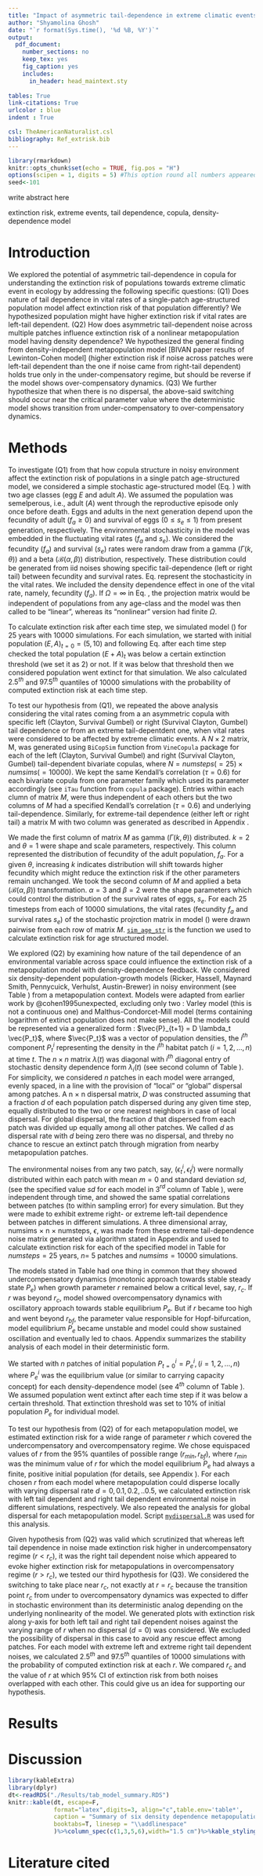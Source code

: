 ```yaml
---
title: "Impact of asymmetric tail-dependence in extreme climatic events on extinction risk in population ecology"
author: "Shyamolina Ghosh"
date: "`r format(Sys.time(), '%d %B, %Y')`"
output: 
  pdf_document:
    number_sections: no
    keep_tex: yes
    fig_caption: yes
    includes:
      in_header: head_maintext.sty
      
tables: True
link-citations: True
urlcolor : blue
indent : True

csl: TheAmericanNaturalist.csl
bibliography: Ref_extrisk.bib
---
```



```r
library(rmarkdown)
knitr::opts_chunk$set(echo = TRUE, fig.pos = "H")
options(scipen = 1, digits = 5) #This option round all numbers appeared in the inline r code upto 5th digit
seed<-101
```

\noindent\makebox[\linewidth]{\rule{\columnwidth}{1pt}}

\scriptsize

\textbf{ABSTRACT:}  \small write abstract here



\textbf{\textit{Keywords:}} extinction risk, extreme events, tail dependence, copula, density-dependence model


\noindent\makebox[\linewidth]{\rule{\columnwidth}{1pt}}

\normalsize

# Introduction\label{intro}


We explored the potential of asymmetric tail-dependence in copula 
for understanding the extinction risk of populations towards extreme climatic event in ecology
by addressing the following specific questions: (Q1) Does nature of tail dependence in vital rates
of a single-patch age-structured population model affect extinction risk of that population differently?
We hypothesized population might have higher extinction risk if vital rates are left-tail dependent.
(Q2) How does asymmetric tail-dependent noise across multiple patches influence extinction 
risk of a nonlinear metapopulation model having density dependence? We hypothesized the general finding 
from density-independent metapopulation model [BIVAN paper results of Lewinton-Cohen model]
(higher extinction risk if noise across patches were 
left-tail dependent than the one if noise came from right-tail dependent) holds true only in
the under-compensatory regime, but should be reverse if the model shows over-compensatory dynamics. 
(Q3) We further hypothesize that when there is no dispersal, the above-said switching should occur
near the critical parameter value where the deterministic model shows transition from 
under-compensatory to over-compensatory dynamics.


# Methods

<!--stochastic matrix model : age structured-->
To investigate (Q1) from \nameref{intro} that how copula structure in noisy 
environment affect the extinction risk of
populations in a single patch age-structured model,
we considered a simple stochastic age-structured model (Eq. \ref{eq_age_str}) 
with two age classes (egg $E$ and adult $A$). We assumed
the population was semelperous, i.e., adult ($A$) went through the
reproductive episode only once before death. Eggs and adults in the 
next generation depend upon the fecundity of adult ($f_a \geq 0$) 
and survival of eggs ($0 \leq s_e \leq 1$) from present generation, respectively.
The environmental stochasticity in the model was embedded in 
the fluctuating vital rates ($f_a$ and $s_e$). We considered the fecundity ($f_a$)
and survival ($s_e$) rates were random draw from a gamma ($\Gamma(k,\theta)$) and
a beta ($\mathcal{B}(\alpha,\beta)$) distribution, respectively. These distribution 
could be generated from iid noises showing specific tail-dependence (left or right tail)
between fecundity and survival rates. Eq. \ref{eq_vitalrates} represent the stochasticity 
in the vital rates. We included the density dependence effect in one of the vital rate,
namely, fecundity ($f_a$). If $\Omega = \infty$ in Eq. \ref{eq_vitalrates}, 
the projection matrix would be independent
of populations from any age-class and the model was then called to be "linear", whereas
its "nonlinear" version had finite $\Omega$. 

\begin{equation}
\left({\begin{array}{cc} E \\ A \end{array}}\right)_{t+1} = 
\left(\begin{array}{cc} 0 & f_a\\ s_e & 0 \end{array}\right)
\left(\begin{array}{c} E \\ A \end{array}\right)_{t} \label{eq_age_str}
\end{equation}

\begin{equation}
f_a = \Gamma (k, \theta)\exp(-A/\Omega), \hspace{0.2 cm} s_e = \mathcal{B}(\alpha,\beta) \label{eq_vitalrates}
\end{equation}

<!--calculation of ext risk with age-structured model-->
To calculate extinction risk after each time step, we simulated model (\ref{eq_age_str}) for $25$ years
with $10000$ simulations. For each simulation, we started with initial population $(E,A)_{t=0} = (5,10)$
and following Eq. \ref{eq_age_str} after each time step checked the total population $(E+A)_{t}$
was below a certain extinction threshold (we set it as $2$) or not. If it was below that threshold then we 
considered population went extinct for that simulation. We also calculated $2.5^{th}$ and $97.5^{th}$ quantiles
of $10000$ simulations with the probability of computed extinction risk at each time step.

To test our hypothesis from (Q1), we repeated the above analysis 
considering the vital rates coming from a 
an asymmetric copula with specific 
left (Clayton, Survival Gumbel)
or right (Survival Clayton, Gumbel) tail dependence
or from an extreme tail-depentdent one, 
when vital rates were considered to be affected
by extreme climatic events. A $N \times 2$ matrix, M, was generated
using `BiCopSim` function
from `VineCopula` package 
for each of the left 
(Clayton, Survival Gumbel) and right 
(Survival Clayton, Gumbel) tail-dependent bivariate copulas, 
where $N = numsteps(=25) \times numsims(=10000)$.
We kept the same Kendall's correlation ($\tau = 0.6$) for 
each bivariate copula from one parameter family which used its parameter accordingly
(see `iTau` function from `copula` package). Entries within each clumn of
matrix $M$, were thus 
independent of each others but 
the two columns of $M$ had a specified Kendall's 
correlation ($\tau = 0.6$) and underlying tail-dependence. 
Similarly, for extreme-tail dependence
(either left or right tail) a matrix M with two column was generated as described in 
Appendix \ref{SM-extr_tail_dep}. 

We made the first column of matrix 
$M$ as gamma ($\Gamma(k,\theta)$) distributed. 
$k = 2$ and $\theta = 1$ were shape and scale parameters, 
respectively. This column represented the distribution of fecundity of the adult population, $f_a$.
For a given $\theta$, increasing 
$k$ indicates distribution will shift towards higher fecundity which might 
reduce the extinction risk if the other parameters
remain unchanged. We took the second column of $M$ and applied a 
beta ($\mathcal{B}(\alpha,\beta)$) transformation. $\alpha =3$ and
$\beta = 2$ were the shape parameters which could control the distribution 
of the survival rates of eggs, $s_e$. 
For each $25$ timesteps from each of $10000$ simulations,
the vital rates (fecundity $f_a$ and survival rates $s_e$) 
of the stochastic projrction matrix in model (\ref{eq_age_str})
were drawn pairwise from each row of matrix $M$.
[`sim_age_str`](https://github.com/sghosh89/ERC/blob/master/ext_risk_cop_age_str.R) 
is the function we used to calculate extinction risk for age structured model.

<!--density-dependence metapopulation model-->
We explored (Q2) by examining how nature of the tail dependence of an
environmental variable across space could influence the extinction risk of a 
metapopulation model with density-dependence feedback. We considered six density-dependent 
population-growth models (Ricker, Hassell, Maynard Smith, Pennycuick, Verhulst, Austin-Brewer)
in noisy environment (see Table \ref{tab_model_summary}) 
from a metapopulation context.
Models were adapted from earlier work
by @cohen1995unexpected, excluding only two : Varley model (this is not a continuous one) 
and Malthus-Condorcet-Mill model (terms containing logarithm of extinct population does not make sense). 
All the models could be represented via 
a generalized form : $\vec{P}_{t+1} = D \lambda_t \vec{P_t}$,
where $\vec{P_t}$ was a vector of population densities, 
the $i^{th}$ component $P_t^i$ representing
the density in the $i^{th}$ habitat patch ($i=1,2,\ldots,n$) at time $t$. 
The $n \times n$ matrix $\lambda(t)$ was diagonal with $i^{th}$ diagonal entry 
of stochastic density dependence form $\lambda_i(t)$ (see second column 
of Table \ref{tab_model_summary}). For simplicity, 
we considered $n$ patches in each model were arranged, evenly spaced, in a line
with the provision of "local" or "global" dispersal among patches. A n $\times$ n dispersal
matrix, $D$ was constructed assuming that a fraction $d$ of 
each population patch dispersed during any given time step, equally distributed to
the two or one nearest neighbors in case of local dispersal. For global dispersal, the fraction
$d$ that dispersed
from each patch was divided up equally among all other patches. We called $d$ as dispersal
rate with $d$ being zero there was no dispersal, and threby no chance to rescue an extinct 
patch through migration from nearby metapopulation patches.

The environmental noises from any two patch, say, 
$(\epsilon_t^i, \epsilon_t^j)$ were normally 
distributed within each patch with mean $m=0$ and standard deviation $sd$, 
(see the specified value $sd$ for each model in 3$^{rd}$ 
column of Table \ref{tab_model_summary}), were 
independent through time, and showed the same 
spatial correlations between patches (to within sampling error) for every simulation. 
But they were made to exhibit extreme right- or extreme left-tail dependence between patches in
different simulations. A three dimensional array, numsims $\times$ n $\times$ numsteps, 
$\epsilon$, was made from these extreme tail-dependence noise 
matrix generated via algorithm stated in 
Appendix \ref{SM-extr_tail_dep} and used to calculate extinction risk 
for each of the specified model in Table \ref{tab_model_summary} for $numsteps = 25$ years, $n =$ 5 patches
and $numsims = 10000$ simulations.  

The models stated in Table \ref{tab_model_summary} had one thing in 
common that they showed undercompensatory
dynamics (monotonic approach towards stable steady state $P_e$) when
growth parameter $r$ remained below a critical 
level, say, $r_c$. If $r$ was beyond $r_c$, model showed 
overcompensatory dynamics with oscillatory approach 
towards stable equilibrium $P_e$. But if $r$ became too high and went
beyond $r_{bf}$, the parameter value responsible for Hopf-bifurcation,
model equilibrium $P_e$ became unstable and model could show sustained
oscillation and eventually led to chaos. Appendix \ref{SM-model_stability}
summarizes the stability analysis of each model in their deterministic form.

<!--say how you set ext. threshold = Pe/10-->
We started with $n$ patches of initial population $P_{t=0}^i = P_e^i, (i = 1,2,\ldots,n)$ where 
$P_e^i$ was the equilibrium value (or similar to carrying capacity concept) 
for each density-dependence model (see 4$^{th}$ column of Table \ref{tab_model_summary}).
We assumed population went extinct after each time step if it was below a certain threshold.
That extinction threshold was set to 10\% of initial population $P_e$ for individual model. 

<!--test hypothesis from Q2 : ext risk with density-dependence metapopulation model with r from different regime-->
To test our hypothesis from (Q2) of \nameref{intro} for each metapopulation model,
we estimated extinction risk for a wide range of parameter $r$ 
which covered the undercompensatory and overcompensatory regime. We 
chose equispaced values of $r$ from the 95\% quantiles 
of possible range ($r_{min},r_{bf}$), where $r_{min}$ was the minimum value of $r$ 
for which the model equilibrium $P_e$ had always a finite, positive initial 
population (for details, see Appendix \ref{SM-model_stability}). For each chosen $r$ from each 
model where metapopulation could disperse locally with varying dispersal 
rate $d= 0,0.1,0.2,..0.5$, we calculated extinction risk with left 
tail dependent and right tail dependent environmental noise 
in different simulations, respectively. We also repeated the analysis 
for global dispersal for each metapopulation model. Script 
[`mydispersal.R`](https://github.com/sghosh89/ERC/blob/master/mydispersal.R) was used for this 
analysis.

<!--test hypothesis from Q3 : switching of ext risk with density-dependence metapopulation model with d=0-->
Given hypothesis from (Q2) was valid which scrutinized that whereas 
left tail dependence in noise made extinction risk 
higher in undercompensatory regime ($r < r_c$), it was the 
right tail dependent noise
which appeared to evoke higher extinction risk for metapopulations
in overcompensatory regime ($r > r_c$), we tested our third hypothesis for (Q3).
We considered
the switching to take place near $r_c$, not exactly at $r = r_c$ because the transition point $r_c$
from under to overcompensatory dynamics was expected to differ in stochastic environment than its 
deterministic analog depending on the underlying nonlinearity of the model.
We generated plots with extinction risk along y-axis
for both left tail and right tail dependent noises 
against the varying range of $r$ when no dispersal ($d=0$) was considered.
We excluded the possibility of dispersal in this case to avoid any rescue effect among patches. 
For each model with extreme left and extreme right tail dependent noises, we calculated 
2.5$^{th}$ and 97.5$^{th}$ quantiles
of 10000 simulations with the probability of computed
extinction risk at each $r$. We compared $r_c$ and the value of $r$ at which 
95\% CI of extinction risk from both noises overlapped
with each other. This could give us an idea for supporting our hypothesis.

# Results

# Discussion


 
 <!--FIG : age structure model results : linear, nonlinear-->

\begin{figure*}[!h]
\textbf{ \hspace{5.4 cm} (A) \hspace{4 cm} (B)} \\
\vspace{-0.9 cm}
\begin{center}
\includegraphics[width=5 cm]{./Results/age_str_results/extrisk_age_str_extremetail_linear.pdf}
\includegraphics[width=5 cm]{./Results/age_str_results/extrisk_age_str_extremetail_nonlinear_omg_100.pdf}\\
\caption{Extinction risk from single patch age structured $(A)$ linear ($\Omega = \infty$) and $(B)$ nonlinear ($\Omega = 100$) models, fecundity of adults and survival of eggs have either extreme left or extreme right tail dependence, numsims=10000. \label{fig_extrisk_agestr}}
\end{center}
\end{figure*}

<!--FIG :  summary : all nonlinear model results for local dispersion : extrisk vs. d-->
\begin{figure*}[!h]
\begin{center}
\includegraphics[width=15 cm]{./Results/allmodel_ext_risk_local_disp.pdf}
\caption{For each of six nonlinear density-dependence models presented in Table \ref{tab_model_summary} with local dispersal
among $n=5$ patches, extinction risk after $numsteps = 25$ years for $numsims = 10000$ simulations were calculated.
Extinction risk varies as dispersion-rate ($d$) goes from $0$ to $0.5$. Last two columns represent extinction risk calculated for intrinsic growth rate $(r)$ taken from under-compensatory and over-compensatory regime of deterministic model analog, respectively.\label{fig_extrisk_allmodel_localdisp}}
\end{center}
\end{figure*}


 <!--FIG : all nonlinear model results with d=0, extrisk vs. r-->
\begin{figure*}[!h]
\begin{center}
\includegraphics[width=10 cm]{./Results/common_legend.pdf}\\
\includegraphics[width=5 cm]{./Results/ricker_scl_1/ricker_extrisk_d0.pdf}
\includegraphics[width=5 cm]{./Results/hassell_scl_1/hassell_extrisk_d0.pdf}\\
\vspace{-0.6 cm}
\includegraphics[width=5 cm]{./Results/msmith_scl_0.8/msmith_extrisk_d0.pdf}
\includegraphics[width=5 cm]{./Results/pennycuick_scl_1/pennycuick_extrisk_d0.pdf}\\
\vspace{-0.6 cm}
\includegraphics[width=5 cm]{./Results/verhulst_scl_0.6/verhulst_extrisk_d0.pdf}
\includegraphics[width=5 cm]{./Results/austinbrewer_scl_0.6/abrewer_extrisk_d0.pdf}\\
\caption{Transition of higher to lower extinction risk (calculated after $25$ years) for 
the metapopulations affected by extreme left tail dependent noise across
$5$ multiple patches without dispersal ($d=0$), as intrinsic 
growth rate ($r$) goes from under to over-compensatory regime. Opposite trend
was observed with extreme right tail dependent noise.
Error bars represent the standard errors associated with $10000$
simulations for extinction risk computed at each $r$. Dotted line represents the value of $r$
for each model where their deterministic analog switches from under- to over-compensatory dynamics.
\label{fig_extrisk_d0}}
\end{center}
\end{figure*}

<!--Summary tables for 6 nonlinear models used-->
```r
library(kableExtra)
library(dplyr)
dt<-readRDS("./Results/tab_model_summary.RDS")
knitr::kable(dt, escape=F,
             format="latex",digits=3, align="c",table.env='table*',
             caption = "Summary of six density dependence metapopulation models considered; last three columns indicated equilibrium population value ($P_e^{i}$), critical growth rate ($r_c^{i}$) where deterministic analog of models showed transition from under- to over-compensatory dynamics and bifurcation parameter ($r_{bf}^{i}$) where $P_e^{i}$ became unstable from stable steady state, respectively. Superscript $i=1,2,...,n$ indicates states for $i^{th}$ patch.\\label{tab_model_summary}",
             booktabs=T, linesep = "\\addlinespace"
             )%>%column_spec(c(1,3,5,6),width="1.5 cm")%>%kable_styling(latex_options = "basic",position = "center")%>%column_spec(2, width = "3.8 cm")
```


\clearpage

# Literature cited

\setlength{\parindent}{-0.2in}
\setlength{\leftskip}{0.2in}
\setlength{\parskip}{1pt}
\noindent



